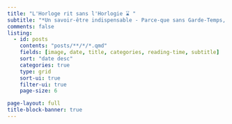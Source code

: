 ```yaml
---
title: "L'Horloge rit sans l'Horlogie ⌛ "
subtitle: "*Un savoir-être indispensable - Parce-que sans Garde-Temps, la notion de Temps n'existe pas.*"
comments: false
listing:
  - id: posts
    contents: "posts/**/*/*.qmd"
    fields: [image, date, title, categories, reading-time, subtitle] 
    sort: "date desc"
    categories: true
    type: grid
    sort-ui: true
    filter-ui: true
    page-size: 6

page-layout: full
title-block-banner: true
---
```

